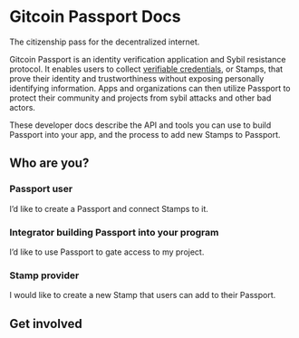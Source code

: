 
# Gitcoin Passport Docs

The citizenship pass for the decentralized internet.

Gitcoin Passport is an identity verification application and Sybil resistance protocol. 
It enables users to collect [verifiable credentials](https://decentralized-id.com/web-standards/w3c/wg/vc/verifiable-credentials/), or Stamps, that prove their identity and trustworthiness without exposing personally identifying information. Apps and organizations can then utilize Passport to protect their community and projects from sybil attacks and other bad actors.

These developer docs describe the API and tools you can use to build Passport into your app, and the process to add new Stamps to Passport. 

## Who are you?

### Passport user

I’d like to create a Passport and connect Stamps to it.

<Cards>
  <Card title="How to create a Passport" href="get-started/creating-your-passport" />
  <Card title="What are Stamps?" href="building-with-passport/major-concepts#stamps" />
  <Card title="How do I add Passport Stamps?" href="get-started/collecting-stamps" />
  <Card title="Migrating your Stamps on-chain" href="building-with-passport/integration-guides/integrating-onchain-stamp-data" />
  <Card title="Staking Gitcoin" href="get-started/creating-your-passport" />
  <Card title="FAQ" href="get-started/faq" />
</Cards>


### Integrator building Passport into your program
I’d like to use Passport to gate access to my project.

<Cards>
  <Card title="Get inspired" href="overview/why-gitcoin-passport" />
  <Card title="Get access" href="get-started/creating-your-passport" />
  <Card title="Quick start" href="building-with-passport/quick-start-guide" />
  <Card title="Tutorials" href="building-with-passport/integration-guides" />
  <Card title="Staking Gitcoin" href="get-started/creating-your-passport" />
  <Card title="Troubleshoot" href="get-started/creating-your-passport" />
</Cards>


### Stamp provider
 
I would like to create a new Stamp that users can add to their Passport.

<Cards>
  <Card title="Creating a new Stamp" href="stamps/integrating-a-new-stamp" />
  <Card title="Requesting Stamp data" href="building-with-passport/integration-guides/integrating-stamps-and-scorers.md" />
</Cards>


## Get involved

<Cards>
  <Card title="Join the community" href="https://discord.gg/UHFXdJFh" />
  <Card title="Blog" href="https://www.gitcoin.co/blog" />
  <Card title="Contribute to the docs" href="getting-involved/getting-involved" />
</Cards>